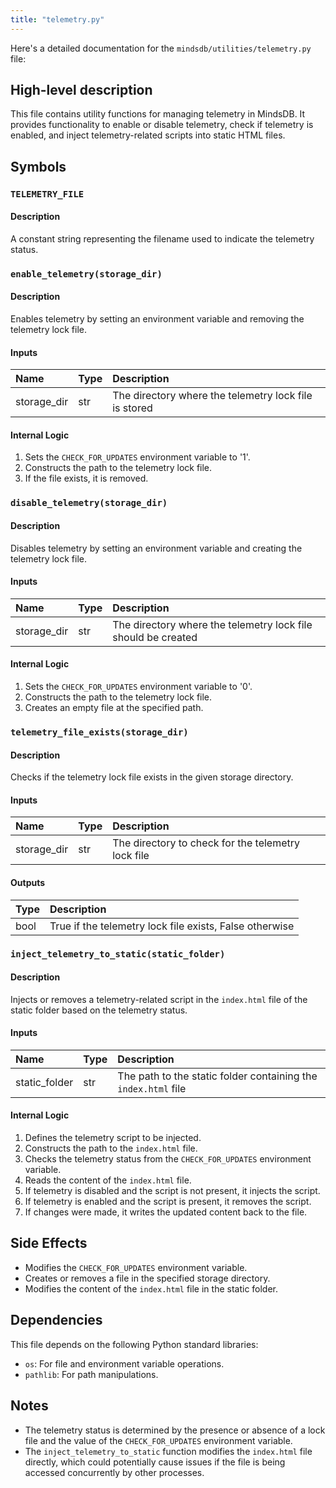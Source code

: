 ```yaml
---
title: "telemetry.py"
---
```


Here's a detailed documentation for the `mindsdb/utilities/telemetry.py` file:

## High-level description
This file contains utility functions for managing telemetry in MindsDB. It provides functionality to enable or disable telemetry, check if telemetry is enabled, and inject telemetry-related scripts into static HTML files.

## Symbols

### `TELEMETRY_FILE`
#### Description
A constant string representing the filename used to indicate the telemetry status.

### `enable_telemetry(storage_dir)`
#### Description
Enables telemetry by setting an environment variable and removing the telemetry lock file.

#### Inputs
| Name | Type | Description |
|:-----|:-----|:------------|
| storage_dir | str | The directory where the telemetry lock file is stored |

#### Internal Logic
1. Sets the `CHECK_FOR_UPDATES` environment variable to '1'.
2. Constructs the path to the telemetry lock file.
3. If the file exists, it is removed.

### `disable_telemetry(storage_dir)`
#### Description
Disables telemetry by setting an environment variable and creating the telemetry lock file.

#### Inputs
| Name | Type | Description |
|:-----|:-----|:------------|
| storage_dir | str | The directory where the telemetry lock file should be created |

#### Internal Logic
1. Sets the `CHECK_FOR_UPDATES` environment variable to '0'.
2. Constructs the path to the telemetry lock file.
3. Creates an empty file at the specified path.

### `telemetry_file_exists(storage_dir)`
#### Description
Checks if the telemetry lock file exists in the given storage directory.

#### Inputs
| Name | Type | Description |
|:-----|:-----|:------------|
| storage_dir | str | The directory to check for the telemetry lock file |

#### Outputs
| Type | Description |
|:-----|:------------|
| bool | True if the telemetry lock file exists, False otherwise |

### `inject_telemetry_to_static(static_folder)`
#### Description
Injects or removes a telemetry-related script in the `index.html` file of the static folder based on the telemetry status.

#### Inputs
| Name | Type | Description |
|:-----|:-----|:------------|
| static_folder | str | The path to the static folder containing the `index.html` file |

#### Internal Logic
1. Defines the telemetry script to be injected.
2. Constructs the path to the `index.html` file.
3. Checks the telemetry status from the `CHECK_FOR_UPDATES` environment variable.
4. Reads the content of the `index.html` file.
5. If telemetry is disabled and the script is not present, it injects the script.
6. If telemetry is enabled and the script is present, it removes the script.
7. If changes were made, it writes the updated content back to the file.

## Side Effects
- Modifies the `CHECK_FOR_UPDATES` environment variable.
- Creates or removes a file in the specified storage directory.
- Modifies the content of the `index.html` file in the static folder.

## Dependencies
This file depends on the following Python standard libraries:
- `os`: For file and environment variable operations.
- `pathlib`: For path manipulations.

## Notes
- The telemetry status is determined by the presence or absence of a lock file and the value of the `CHECK_FOR_UPDATES` environment variable.
- The `inject_telemetry_to_static` function modifies the `index.html` file directly, which could potentially cause issues if the file is being accessed concurrently by other processes.